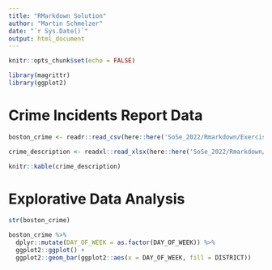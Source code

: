 ```yaml
---
title: "RMarkdown Solution"
author: "Martin Schmelzer"
date: "`r Sys.Date()`"
output: html_document
---
```


```r
knitr::opts_chunk$set(echo = FALSE)

library(magrittr)
library(ggplot2)
```

# Crime Incidents Report Data


```r
boston_crime <- readr::read_csv(here::here('SoSe_2022/Rmarkdown/Exercise/crime_boston.csv'))

crime_description <- readxl::read_xlsx(here::here('SoSe_2022/Rmarkdown/Exercise/rmscrimeincidentfieldexplanation.xlsx'))
```

```r
knitr::kable(crime_description)
```

# Explorative Data Analysis

```r
str(boston_crime)
```


```r
boston_crime %>%
  dplyr::mutate(DAY_OF_WEEK = as.factor(DAY_OF_WEEK)) %>%
  ggplot2::ggplot() +
  ggplot2::geom_bar(ggplot2::aes(x = DAY_OF_WEEK, fill = DISTRICT))
```






